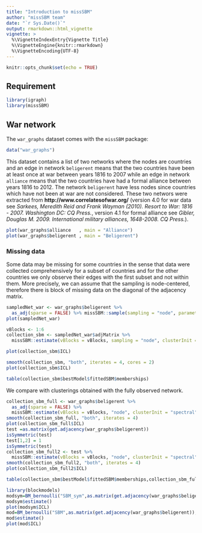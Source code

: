 ```yaml
---
title: "Introduction to missSBM"
author: "missSBM team"
date: "`r Sys.Date()`"
output: rmarkdown::html_vignette
vignette: >
  %\VignetteIndexEntry{Vignette Title}
  %\VignetteEngine{knitr::rmarkdown}
  %\VignetteEncoding{UTF-8}
---
```


```r
knitr::opts_chunk$set(echo = TRUE)
```
## Requirement

```r
library(igraph)
library(missSBM)
```

## War network

The `war_graphs` dataset comes with the `missSBM` package: 

```r
data("war_graphs")
```

This dataset contains a list of two networks where the nodes are countries and an edge in network `beligerent` means that the two countries have been at least once at war between years 1816 to 2007 while an edge in network `alliance` means that the two countries have had a formal alliance between years 1816 to 2012. The network `beligerent` have less nodes since countries which have not been at war are not considered.
These two networs were extracted from **http://www.correlatesofwar.org/** (version 4.0 for war data see *Sarkees, Meredith Reid and Frank Wayman (2010). Resort to War: 1816 - 2007. Washington DC: CQ Press.*, version 4.1 for formal alliance see *Gibler, Douglas M. 2009. International military alliances, 1648-2008. CQ Press.*).

```r
plot(war_graphs$alliance   , main = "Alliance")
plot(war_graphs$beligerent , main = "Beligerent")
```

### Missing data

Some data may be missing for some countries in the sense that data were collected comprehensively for a subset of countries and for the other countries we only observe their edges with the first subset and not within them. More precisely, we can assume that the sampling is node-centered, therefore there is block of missing data on the diagonal of the adjacency matrix.

```r
sampledNet_war <- war_graphs$beligerent %>% 
  as_adj(sparse = FALSE) %>% missSBM::sample(sampling = "node", parameters = .6)
plot(sampledNet_war)
```



```r
vBlocks <- 1:6
collection_sbm <- sampledNet_war$adjMatrix %>% 
  missSBM::estimate(vBlocks = vBlocks, sampling = "node", clusterInit = "spectral", cores = 2)
```
```r
plot(collection_sbm$ICL)
```

```r
smooth(collection_sbm, "both", iterates = 4, cores = 2)
plot(collection_sbm$ICL)
```

```r
table(collection_sbm$bestModel$fittedSBM$memberships)
```

We compare with clusterings obtained with the fully observed network.
```r
collection_sbm_full <- war_graphs$beligerent %>% 
  as_adj(sparse = FALSE) %>% 
  missSBM::estimate(vBlocks = vBlocks, "node", clusterInit = "spectral", cores = 2, trace = TRUE)
smooth(collection_sbm_full, "both", iterates = 4)
plot(collection_sbm_full$ICL)
test =as.matrix(get.adjacency(war_graphs$beligerent))
isSymmetric(test)
test[1,2] = 1
isSymmetric(test)
collection_sbm_full2 <- test %>% 
  missSBM::estimate(vBlocks = vBlocks, "node", clusterInit = "spectral", cores = 2, trace = TRUE)
smooth(collection_sbm_full2, "both", iterates = 4)
plot(collection_sbm_full2$ICL)
```

```r
table(collection_sbm$bestModel$fittedSBM$memberships,collection_sbm_full$bestModel$fittedSBM$memberships)
```


```r
library(blockmodels)
modsym=BM_bernoulli("SBM_sym",as.matrix(get.adjacency(war_graphs$beligerent)),verbosity=0,plotting="")
modsym$estimate()
plot(modsym$ICL)
mod=BM_bernoulli("SBM",as.matrix(get.adjacency(war_graphs$beligerent)),verbosity=0,plotting="")
mod$estimate()
plot(mod$ICL)
```





